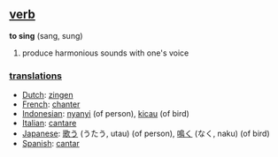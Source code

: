 == [[verb]] ==

'''to sing''' (sang, sung)

#produce harmonious sounds with one's voice

=== [[translation]]s ===

*[[Dutch]]: [[zingen]]
*[[French]]: [[chanter]]
*[[Indonesian]]: [[nyanyi]] (of person), [[kicau]] (of bird)
*[[Italian]]: [[cantare]]
*[[Japanese]]: [[歌う]] (うたう, utau) (of person), [[鳴く]] (なく, naku) (of bird)
*[[Spanish]]: [[cantar]]